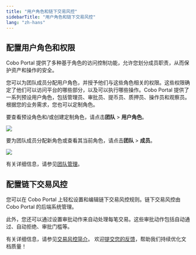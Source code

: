 ```yaml
---
title: "用户角色和链下交易风控"
sidebarTitle: "用户角色和链下交易风控"
lang: "zh-hans"
---
```


## 配置用户角色和权限

Cobo Portal 提供了多种基于角色的访问控制功能，允许您划分成员职责，从而保护资产和操作的安全。

您可以为团队成员分配用户角色，并授予他们与这些角色相关的权限。这些权限确定了他们可以访问平台的哪些部分，以及可以执行哪些操作。Cobo Portal 提供了一系列预设用户角色，包括管理员、审批员、提币员、质押员、操作员和观察员。根据您的业务需求，您也可以定制角色。

要查看预设角色和/或创建定制角色，请点击**团队** > **用户角色**。

<img src="/cn/images/exchange-wallet/role.png" className="screenshot_full_screen"/>

要为团队成员分配新角色或查看其当前角色，请点击**团队** > **成员**。

<img src="/cn/images/exchange-wallet/view.png" className="screenshot_full_screen"/>

有关详细信息，请参见[团队管理](/cn/portal/organization/introduction)。


## 配置链下交易风控

您可以在 Cobo Portal 上轻松设置和编辑链下交易风控规则。链下交易风控由 Cobo Portal 的后端系统管理。

此外，您还可以通过设置审批动作来自动处理每笔交易。这些审批动作包括自动通过、自动拒绝、审批门槛等。

有关详细信息，请参见[交易风控简介](/cn/portal/risk-controls/tx-policies-overview)。
<Tip>欢迎[提交您的反馈](https://forms.zohopublic.com/cobo/form/DocumentFeedbackForm/formperma/QvLOhxJv1_JMsJ-1dleZ8Itb_7rzN-LtgvsDdxosoVI?referrername=manuals)，帮助我们持续优化文档质量！</Tip>